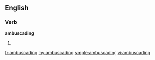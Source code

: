 ==English==

===Verb===
'''ambuscading'''

# {{present participle of|[[ambuscade]]}}

[[fr:ambuscading]]
[[my:ambuscading]]
[[simple:ambuscading]]
[[vi:ambuscading]]